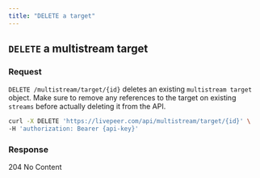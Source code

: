 ```yaml
---
title: "DELETE a target"
---
```


## `DELETE` a multistream target

<!-- description -->

### Request

`DELETE /multistream/target/{id}` deletes an existing `multistream target`
object. Make sure to remove any references to the target on existing `streams`
before actually deleting it from the API.

```bash
curl -X DELETE 'https://livepeer.com/api/multistream/target/{id}' \
-H 'authorization: Bearer {api-key}'
```

### Response

204 No Content
